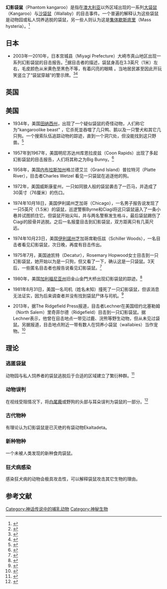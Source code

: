 {{multiple issues|
{{expand|time=2017-03-30T09:28:26+00:00}}
{{refimprove|time=2017-03-30T09:28:26+00:00}}
{{roughtranslation|time=2017-03-30T09:28:26+00:00}}
}}
'''幻影袋鼠'''（Phantom kangaroo）是指在[[澳大利亚|澳大利亚]]以外区域出现的一系列[[大袋鼠|大袋鼠]]（Kangaroo）与[[沙袋鼠|沙袋鼠]]（Wallaby）的目击事件。一个普遍的解释认为这些袋鼠是动物园或私人饲养逃脱的袋鼠，另一些人则认为这是[[集體歇斯底里|集体歇斯底里]]（Mass hysteria）。<ref>{{Cite web|url=https://en.wikipedia.org/wiki/Phantom_kangaroo|title=Phantom kangaroo|accessdate=2017|author=|date=|publisher=|archive-date=2017-04-02|archive-url=https://web.archive.org/web/20170402080931/https://en.wikipedia.org/wiki/Phantom_kangaroo|dead-url=no}}</ref>

== 日本 ==
*2003年—2010年，日本宫城县（Miyagi Prefecture）大崎市真山地区出现一系列幻影袋鼠的目击报告。<ref>{{Cite web|url=http://www.abc.net.au/news/2010-03-09/phantom-kangaroos-spotted-in-japan/355612|title=Phantom kangaroos spotted in Japan|accessdate=2017|author=|date=|publisher=|archive-date=2017-03-31|archive-url=https://web.archive.org/web/20170331030251/http://www.abc.net.au/news/2010-03-09/phantom-kangaroos-spotted-in-japan/355612|dead-url=no}}</ref>据目击者的描述，袋鼠身高在3.3英尺（1米）左右，毛皮颜色从米黄色至黑色不等，有着闪亮的眼睛 。当地居民甚至因此开玩笑竖立了“袋鼠穿越”的警示牌。<ref>{{Cite web|url=http://arhiva.dalje.com/en-world/japan-town-baffled-by-phantom-kangaroo-sightings/297036|title=Japan town baffled by phantom kangaroo sightings|accessdate=2017年6月3日|author=|date=2010年3月8日|publisher=|archive-date=2019年8月18日|archive-url=https://web.archive.org/web/20190818234756/http://arhiva.dalje.com/en-world/japan-town-baffled-by-phantom-kangaroo-sightings/297036}}</ref><ref>{{Cite web|url=https://www.weirdasianews.com/2010/03/31/hunt-japans-phantom-kangaroo/|title=The Hunt for Japan’s Phantom Kangaroo|accessdate=2017年7月6日|author=V Saxena|date=|publisher=weirdasianews|archive-date=2019年8月11日|archive-url=https://web.archive.org/web/20190811201816/https://www.weirdasianews.com/2010/03/31/hunt-japans-phantom-kangaroo/|dead-url=no}}</ref>

== 英国 ==

== 美国 ==
*1934年，美国[[田纳西州|田纳西州]]，出现了一个疑似袋鼠的奇怪动物，人们称它为"kangaroolike beast" ，它杀死並吞噬了几只鸭、鹅以及一只警犬和其它几只狗。一个搜索队伍追踪动物的踪迹，直到一个洞穴处，但没能找到这只野兽。<ref>{{Cite web|url=http://cryptomundo.com/cryptozoo-news/killerroo/|title=1934’s Murderous Monster Marsupial|accessdate=2017年6月3日|author=Loren Coleman|date=2006年7月15日|publisher=|archive-date=2017年9月12日|archive-url=https://web.archive.org/web/20170912213327/http://cryptomundo.com/cryptozoo-news/killerroo/|dead-url=no}}</ref>

*1957年到1967年，美国明尼苏达州库恩拉皮兹（Coon Rapids）出现了多起幻影袋鼠的目击报告，人们将其称之为Big Bunny。<ref>{{Cite web|url=http://www.xprojectmagazine.com/archives/cryptozoology/phantomkangas.html |title=Phantom kangaroo |accessdate=2017 |author= |date= |publisher= |deadurl=yes |archiveurl=https://web.archive.org/web/20160303225320/http://www.xprojectmagazine.com/archives/cryptozoology/phantomkangas.html |archivedate=2016-03-03 }}</ref>

*1958年，美国[[內布拉斯加州|内布拉斯加州]]格兰德艾兰（Grand Island）普拉特河（Platte River），目击者Charles Wetzel 看见一只袋鼠在追逐他的狗。

*1972年，美国威斯康星州，一只如同狼人般的袋鼠袭击了一匹马，并造成了30英寸（76厘米）的伤口。

*1974年10月18日，美国伊利諾州芝加哥（Chicago），一名男子报告说发现了一只5英尺（1.5米）的袋鼠，巡逻警察Byrne和Ciagi将这只袋鼠逼入了一条小巷并试图抓住它。但袋鼠开始尖叫，并与两名警察发生格斗，最后袋鼠踢伤了Ciagi的胫骨并逃脱。之后一名报童目击到幻影袋鼠，双方距离只有几英尺远。

*1974年10月23日，美国[[伊利诺伊州|伊利諾州]]芝加哥席勒伍兹（Schiller Woods），一名目击者看见幻影袋鼠，次日晚，再度有目击传出。

*1975年7月，美国迪凯特（Decatur），Rosemary Hopwood女士目击到一只幻影袋鼠，她开始以为是一只狗，但又看了一下，确认这是一只袋鼠。3天后，一些匿名目击者也报告说看见幻影袋鼠。<ref>{{Cite web|url=http://www.prairieghosts.com/gators.html|title=MYSTERIOUS CREATURES OF ILLINOIS VANISHING GATORS, LIONS & KANGAROOS|accessdate=2017年7月6日|author=|date=|publisher=prairieghosts|archive-url=https://web.archive.org/web/20170613055016/http://www.prairieghosts.com/gators.html|archive-date=2017年6月13日|dead-url=yes}}</ref>

*1980年，美国[[加利福尼亚州|加利福尼亚州]]旧金山金門大桥出现幻影袋鼠的踪迹。<ref>{{Cite web|url=http://extraordinaryintelligence.com/the-elusive-american-kangaroo/|title=The Elusive American Kangaroo?|accessdate=2017年6月3日|author=|date=2009年6月28日|publisher=|archive-date=2017年4月30日|archive-url=https://web.archive.org/web/20170430061007/http://extraordinaryintelligence.com/the-elusive-american-kangaroo/|dead-url=no}}</ref>

*1981年8月31日，美国一名司机（姓名未知）撞死了一只幻影袋鼠，但该消息无法证实，因为后来调查者并没有找到袋鼠尸体与司机。<ref>{{Cite web|url=http://www.xprojectmagazine.com/archives/cryptozoology/phantomkangas.html |title=Phantom Kangaroos |accessdate=2017年6月3日 |author=Davy Russell |date= |publisher=xprojectmagazine |deadurl=yes |archiveurl=https://web.archive.org/web/20060323005715/http://www.xprojectmagazine.com/archives/cryptozoology/phantomkangas.html |archivedate=2006年3月23日 }}</ref>

*2013年，据The Ridgefield Press报道，目击者Lechner在美国纽约北塞勒姆（North Salem）里奇菲尔德（Ridgefield）目击到一只幻影袋鼠。据Lechner表示，他曾在目击地点一带见过鹿、浣熊等野生动物，但从未见过袋鼠。另据报道，目击地点附近一带有数人在饲养小袋鼠（wallabies）当作宠物。<ref>{{Cite web|url=http://www.theridgefieldpress.com/19530/ridgefielder-spots-kangaroo-on-route-116/|title=Ridgefielder spots 'kangaroo' on Route 116|accessdate=2017|author=|date=|publisher=|archive-url=https://web.archive.org/web/20170331025622/http://www.theridgefieldpress.com/19530/ridgefielder-spots-kangaroo-on-route-116/|archive-date=2017-03-31|dead-url=yes}}</ref>

== 理论 ==

=== 逃匿袋鼠 ===
动物园与私人饲养者的袋鼠逃脱后于合适的区域建立了繁衍种群。<ref>{{Cite web|url=https://exemplore.com/cryptids/Phantom-Kangaroos-in-North-America|title=Phantom Kangaroos in North America|accessdate=2017|author=|date=|publisher=|archive-date=2017-04-01|archive-url=https://web.archive.org/web/20170401232834/https://exemplore.com/cryptids/Phantom-Kangaroos-in-North-America|dead-url=no}}</ref>

=== 动物误判 ===
在视线受阻情况下，将[[白尾鹿|白尾鹿]]或野狗的头部与耳朵误判为袋鼠的一部分。<ref>{{Cite web|url=http://www.newanimal.org/kanga.htm|title=The Cryptid Zoo: Kangaroos|accessdate=2017年6月3日|author=|date=|publisher=newanimal|archive-date=2017年6月14日|archive-url=https://web.archive.org/web/20170614143650/http://www.newanimal.org/kanga.htm|dead-url=no}}</ref>

=== 古代物种 ===
有理论认为幻影袋鼠是已灭绝的有袋动物Ekaltadeta。

=== 新种物种 ===
一个未被人类发现的新种食肉袋鼠。

=== 狂犬病感染 ===
感染狂犬病的动物会极具攻击性，可以解释袋鼠攻击其它生物的理由。

== 参考文献 ==
{{reflist|2}}

[[Category:神话传说中的哺乳动物|Category:神话传说中的哺乳动物]]
[[Category:神秘生物|Category:神秘生物]]

{{神秘动物学|state=collapsed}}